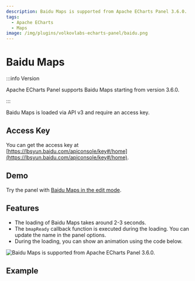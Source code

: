 ```yaml
---
description: Baidu Maps is supported from Apache ECharts Panel 3.6.0.
tags:
  - Apache ECharts
  - Maps
image: /img/plugins/volkovlabs-echarts-panel/baidu.png
---
```



# Baidu Maps

:::info Version

Apache ECharts Panel supports Baidu Maps starting from version 3.6.0.

:::

Baidu Maps is loaded via API v3 and require an access key.

## Access Key

You can get the access key at [https://lbsyun.baidu.com/apiconsole/key#/home](https://lbsyun.baidu.com/apiconsole/key#/home).

## Demo

Try the panel with [Baidu Maps in the edit mode](https://echarts.volkovlabs.io/d/X1mkMIFVz/geo-map?orgId=1&editPanel=15).

## Features

- The loading of Baidu Maps takes around 2-3 seconds.
- The `bmapReady` callback function is executed during the loading. You can update the name in the panel options.
- During the loading, you can show an animation using the code below.

<Image
  title="Baidu Maps is supported from Apache ECharts Panel 3.6.0."
  src="/img/plugins/volkovlabs-echarts-panel/baidu.png"
/>

## Example

<Code
  url="https://github.com/VolkovLabs/volkovlabs.io/blob/main/docs/volkovlabs-echarts-panel/js/baidu.js"
  language="js"
/>
